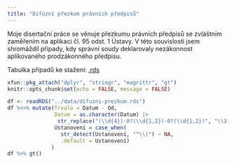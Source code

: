 ```yaml
---
title: "Difúzní přezkum právních předpisů"
---
```


Moje disertační práce se věnuje přezkumu právních předpisů se zvláštním zaměřením na aplikaci čl. 95 odst. 1 Ústavy. V této souvislosti jsem shromáždil případy, kdy správní soudy deklarovaly nezákonnost aplikovaného prodzákonného předpisu.

Tabulka případů ke stažení: [.rds](../../data/difuzni-prezkum.rds) 

```r
xfun::pkg_attach("dplyr", "stringr", "magrittr", "gt")
knitr::opts_chunk$set(echo = FALSE, message = FALSE)

df <- readRDS("../data/difuzni-prezkum.rds") 
df %<>% mutate(Trvalo = Datum - Od,
               Datum = as.character(Datum) |>
                str_replace("(\\d{4})-0?(\\d{1,2})-0?(\\d{1,2})", "\\3. \\2. \\1"),
               Ustanovení = case_when(
                 str_detect(Ustanovení, "^\\(") ~ NA,
                 .default = Ustanovení)
              )
df %>% gt()
```